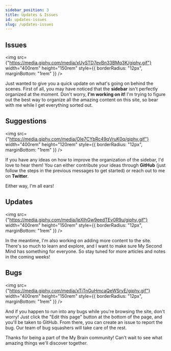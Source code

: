 ```yaml
---
sidebar_position: 3
title: Updates & Issues
id: updates-issues
slug: /updates-issues
---
```


## Issues

<img
  src={"https://media.giphy.com/media/xUySTD7evBn33BMq3K/giphy.gif"}
  width="400rem"
  height="150rem"
  style={{ borderRadius: "12px", marginBottom: "1rem" }}
/>

Just wanted to give you a quick update on what's going on behind the scenes.
First of all, you may have noticed that the **sidebar** isn't perfectly organized at the moment.
Don't worry, **I'm working on it!** I'm trying to figure out the best way to organize
all the amazing content on this site, so bear with me while I get everything sorted
out.

## Suggestions

<img
  src={"https://media.giphy.com/media/OIe7CYbRc49qVruK0q/giphy.gif"}
  width="400rem"
  height="120rem"
  style={{ borderRadius: "12px", marginBottom: "1rem" }}
/>

If you have any ideas on how to improve the organization of the sidebar,
I'd love to hear them! You can either contribute your ideas through **GitHub**
(just follow the steps in the previous messages to get started) or reach out to me on **Twitter**.

Either way, I'm all ears!

## Updates

<img
  src={"https://media.giphy.com/media/IeXIhGw9eedTEv0R9u/giphy.gif"}
  width="400rem"
  height="150rem"
  style={{ borderRadius: "12px", marginBottom: "1rem" }}
/>

In the meantime, I'm also working on adding more content to the site.
There's so much to learn and explore, and I want to make sure My Second Mind has something for everyone.
So stay tuned for more articles and notes in the coming weeks!

## Bugs

<img
  src={"https://media.giphy.com/media/xTiTnGuHmcaQeWSryE/giphy.gif"}
  width="400rem"
  height="150rem"
  style={{ borderRadius: "12px", marginBottom: "1rem" }}
/>

And if you happen to run into any bugs while you're browsing the site,
don't worry! Just click the "Edit this page" button at the bottom of the page,
and you'll be taken to GitHub. From there, you can create an issue to report the bug.
Our team of bug squashers will take care of the rest.

Thanks for being a part of the My Brain community! Can't wait to see what amazing things we'll discover together.
